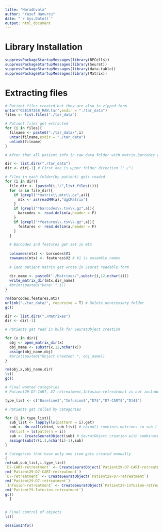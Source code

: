 ```yaml
---
title: "Haradhvala"
author: "Yusuf Hamurcu"
date: "`r Sys.Date()`"
output: html_document
---
```


# Library Installation
```r
suppressPackageStartupMessages(library(BPCells))
suppressPackageStartupMessages(library(Seurat))
suppressPackageStartupMessages(library(data.table))
suppressPackageStartupMessages(library(Matrix))
```

# Extracting files

```r
# Patient files created but they are also in zipped form
untar("GSE197268_RAW.tar",exdir = "./tar_data")
files <- list.files("./tar_data")

# Patient files get extracted 
for (i in files){
  filname <- paste0("./tar_data/",i)
  untar(filname,exdir = "./tar_data")
  unlink(filname)
}

# After that all patient info in raw_data folder with matrix,barcodes and features files
```


```r
dir <- list.dirs("./tar_data")
dir <- dir[-1] # First one is upper folder direction ("./")

# Files in each folder(by patient) gets readed
for (i in dir){
  file_dir <- (paste0(i,"/",list.files(i)))
  for (a in file_dir){
    if (grepl("*matrix\\.mtx\\.gz",a)){
      mtx <- as(readMM(a),"dgCMatrix")
    }
    if (grepl("*barcodes\\.tsv\\.gz",a)){
      barcodes <- read.delim(a,header = F)
    }
    if (grepl("*features\\.tsv\\.gz",a)){
      features <- read.delim(a,header = F)
    }
  }
  
  # Barcodes and features get set in mtx
  
  colnames(mtx) <- barcodes$V1
  rownames(mtx) <- features$V2 # V1 is ensemble names
  
  # Each patient matrix get wrote in Seurat readable form
  
  dir_name <- paste0("./Matrixes/",substr(i,12,nchar(i)))
  write_matrix_dir(mtx,dir_name)
  #print(paste0("Done: ",i))
}

rm(barcodes,features,mtx)
unlink("./tar_data/", recursive = T) # Delete unnecessary folder
gc()
```


```r

dir <- list.dirs("./Matrixes")
dir <- dir[-1]

# Patients get read in bulk for SeuratObject creation

for (x in dir){
  obj <- open_matrix_dir(x)
  obj_name <- substr(x,12,nchar(x))
  assign(obj_name,obj)
  #print(paste0("Object Created: ", obj_name))
}

rm(obj,x,obj_name,dir)
ls()
gc()
```


```r
# Final wanted categories
# Patient29 D7-CART, D7-retreatment,Infusion-retreatment is not included because there are only one of them and it breaks the loop

type_list <- c("Baseline$","Infusion$","D7$","D7-CART$","D14$")

# Patients get called by categories

for (i in type_list){
  sub_list <- lapply(ls(pattern = i),get)
  sub <- do.call(cbind, sub_list) # cbind() combines matrixes in sub_list
  rm(list = ls(pattern = i))
  sub <- CreateSeuratObject(sub) # SeuratObject creation with combinated matrixes 
  assign(substr(i,1,nchar(i)-1),sub)
}

# Categories that have only one item gets created manually
{
rm(sub,sub_list,i,type_list)
`D7-CART-retreatment` <- CreateSeuratObject(`Patient29-D7-CART-retreatment`)
rm(`Patient29-D7-CART-retreatment`)  
`D7-retreatment` <- CreateSeuratObject(`Patient29-D7-retreatment`)
rm(`Patient29-D7-retreatment`)
`Infusion-retreatment` <- CreateSeuratObject(`Patient29-Infusion-retreatment`)
rm(`Patient29-Infusion-retreatment`)
gc()
  } 
  

```

```r
# Final control of objects
ls()
```


```r
sessionInfo()
```

